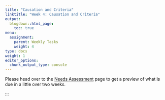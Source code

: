 ```yaml
---
title: "Causation and Criteria"
linktitle: "Week 4: Causation and Criteria"
output:
  blogdown::html_page:
    toc: true
menu:
  assignment:
    parent: Weekly Tasks
    weight: 4
type: docs
weight: 1
editor_options: 
  chunk_output_type: console
---
```


Please head over to the [Needs Assessment](/assignment/05-needs-assessment/) page to get a preview of what is due in a little over two weeks.

:::
